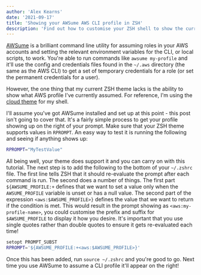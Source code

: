 ```yaml
---
author: 'Alex Kearns'
date: '2021-09-17'
title: 'Showing your AWSume AWS CLI profile in ZSH'
description: 'Find out how to customise your ZSH shell to show the current profile that is active via AWSume.'
---
```


[AWSume](https://awsu.me/) is a brilliant command line utility for assuming roles in your AWS accounts and setting the relevant environment variables for the CLI, or local scripts, to work. You're able to run commands like `awsume my-profile` and it'll use the config and credentials files found in the `~/.aws` directory (the same as the AWS CLI) to get a set of temporary credentials for a role (or set the permanent credentials for a user).

However, the one thing that my current ZSH theme lacks is the ability to show what AWS profile I've currently assumed. For reference, I'm using the [cloud theme](https://github.com/ohmyzsh/ohmyzsh/wiki/Themes#cloud) for my shell.

I'll assume you've got AWSume installed and set up at this point - this post isn't going to cover that. It's a fairly simple process to get your profile showing up on the right of your prompt. Make sure that your ZSH theme supports values in `RPROMPT`. An easy way to test it is running the following and seeing if anything shows up:
```bash
RPROMPT="MyTestValue"
```

All being well, your theme does support it and you can carry on with this tutorial. The next step is to add the following to the bottom of your `~/.zshrc` file. The first line tells ZSH that it should re-evaluate the prompt after each command is run. The second does a number of things. The first part `${AWSUME_PROFILE:+` defines that we want to set a value only when the `AWSUME_PROFILE` variable is unset or has a null value. The second part of the expression `<aws:$AWSUME_PROFILE>}` defines the value that we want to return if the condition is met. This would result in the prompt showing as `<aws:my-profile-name>`, you could customise the prefix and suffix for `$AWSUME_PROFILE` to display it how you desire. It's important that you use single quotes rather than double quotes to ensure it gets re-evaluated each time!

```bash
setopt PROMPT_SUBST
RPROMPT='${AWSUME_PROFILE:+<aws:$AWSUME_PROFILE>}'
```

Once this has been added, run `source ~/.zshrc` and you're good to go. Next time you use AWSume to assume a CLI profile it'll appear on the right!